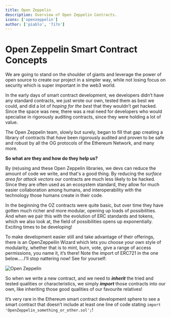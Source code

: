 ```yaml
---
title: Open Zeppelin
description: Overview of Open Zeppelin Contracts.
icons: ['openzeppelin']
author: ['piablo', '7i7o']
---
```


# Open Zeppelin Smart Contract Concepts

We are going to stand on the shoulder of giants and leverage the power of open
source to create our project in a simpler way, while not losing focus on
security which is super important in the web3 world.

In the early days of smart contract development, we developers didn’t have any
standard contracts, we just wrote our own, tested them as best we could, and did
a lot of _hoping for the best_ that they wouldn’t get hacked. Since the space
was new, there was a real need for developers who would specialise in rigorously
auditing contracts, since they were holding a lot of value.

The Open Zeppelin team, slowly but surely, began to fill that gap creating a
library of contracts that _have_ been rigorously audited and proven to be safe
and robust by all the OG protocols of the Ethereum Network, and many more.

**So what are they and how do they help us?**

By (re)using and these Open Zeppelin libraries, we devs can reduce the amount of
code we write, and that's a good thing. By reducing the _surface area for attack
vectors_ our contracts are much less likely to be hacked. Since they are often
used as an ecosystem standard, they allow for much easier collaboration among
humans, and interoperability with the technology those humans create in their
code.

In the beginning the OZ contracts were quite basic, but over time they have
gotten much richer and more modular, opening up loads of possibilities. And when
we pair this with the evolution of ERC standards and tokens, which we also look
at, the field of possibilities opens up exponentially. Exciting times to be
developing!

To make development easier still and take advantage of their offerings, there is
an OpenZeppeilin Wizard which lets you choose your own style of modularity,
whether that is to mint, burn, vote, give a range of access permissions, you
name it, it’s there! Note the import of ERC721 in the one below…..I’ll stop
nattering now! See for yourself:

![Open Zeppelin](/assets/lessons/open_zeppelin/ERC721.Ownable.png)

So when we write a new contract, and we need to **_inherit_** the tried and
tested qualities or characteristics, we simply **_import_** those contracts into
our own, like inheriting those good qualities of our favourite relatives!

It’s very rare in the Ethereum smart contract development sphere to see a smart
contract that doesn’t include at least one line of code stating
`import 'OpenZeppelin_something_or_other.sol';`!
